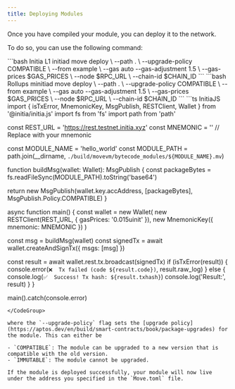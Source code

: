 ```yaml
---
title: Deploying Modules
---
```


Once you have compiled your module, you can deploy it to the network.

To do so, you can use the following command:

<CodeGroup>
```bash Initia L1
initiad move deploy \
  --path . \
  --upgrade-policy COMPATIBLE \
  --from example \
  --gas auto --gas-adjustment 1.5 \
  --gas-prices $GAS_PRICES \
  --node $RPC_URL \
  --chain-id $CHAIN_ID
```
```bash Rollups
minitiad move deploy \
  --path . \
  --upgrade-policy COMPATIBLE \
  --from example \
  --gas auto --gas-adjustment 1.5 \
  --gas-prices $GAS_PRICES \
  --node $RPC_URL \
  --chain-id $CHAIN_ID
```
```ts InitiaJS
import { isTxError, MnemonicKey, MsgPublish, RESTClient, Wallet } from '@initia/initia.js'
import fs from 'fs'
import path from 'path'

const REST_URL = 'https://rest.testnet.initia.xyz'
const MNEMONIC = ''                                 // Replace with your mnemonic

const MODULE_NAME = 'hello_world'
const MODULE_PATH = path.join(__dirname, `./build/movevm/bytecode_modules/${MODULE_NAME}.mv`)

function buildMsg(wallet: Wallet): MsgPublish {
  const packageBytes = fs.readFileSync(MODULE_PATH).toString('base64')

  return new MsgPublish(wallet.key.accAddress, [packageBytes], MsgPublish.Policy.COMPATIBLE)
}

async function main() {
  const wallet = new Wallet(
    new RESTClient(REST_URL, { gasPrices: '0.015uinit' }),
    new MnemonicKey({ mnemonic: MNEMONIC })
  )

  const msg = buildMsg(wallet)
  const signedTx = await wallet.createAndSignTx({ msgs: [msg] })

  const result = await wallet.rest.tx.broadcast(signedTx)
  if (isTxError(result)) {
    console.error(`❌  Tx failed (code ${result.code})`, result.raw_log)
  } else {
    console.log(`✅  Success! Tx hash: ${result.txhash}`)
    console.log('Result:', result)
  }
}

main().catch(console.error)
```
</CodeGroup>

where the `--upgrade-policy` flag sets the [upgrade policy](https://aptos.dev/en/build/smart-contracts/book/package-upgrades) for the module. This can either be

- `COMPATIBLE`: The module can be upgraded to a new version that is compatible with the old version.
- `IMMUTABLE`: The module cannot be upgraded.

If the module is deployed successfully, your module will now live under the address you specified in the `Move.toml` file.
